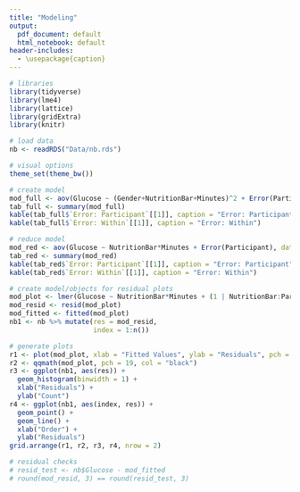 ```yaml
---
title: "Modeling"
output:
  pdf_document: default
  html_notebook: default
header-includes:
  - \usepackage{caption}
---
```


```r
# libraries
library(tidyverse)
library(lme4)
library(lattice)
library(gridExtra)
library(knitr)

# load data
nb <- readRDS("Data/nb.rds")

# visual options
theme_set(theme_bw())
```

\captionsetup[table]{labelformat = empty}

```r
# create model
mod_full <- aov(Glucose ~ (Gender+NutritionBar+Minutes)^2 + Error(Participant), data = nb)
tab_full <- summary(mod_full)
kable(tab_full$`Error: Participant`[[1]], caption = "Error: Participant")
kable(tab_full$`Error: Within`[[1]], caption = "Error: Within")
```

\newpage

\captionsetup[table]{labelformat = empty}

```r
# reduce model
mod_red <- aov(Glucose ~ NutritionBar*Minutes + Error(Participant), data = nb)
tab_red <- summary(mod_red)
kable(tab_red$`Error: Participant`[[1]], caption = "Error: Participant")
kable(tab_red$`Error: Within`[[1]], caption = "Error: Within")
```

```r
# create model/objects for residual plots
mod_plot <- lmer(Glucose ~ NutritionBar*Minutes + (1 | NutritionBar:Participant), data = nb)
mod_resid <- resid(mod_plot)
mod_fitted <- fitted(mod_plot)
nb1 <- nb %>% mutate(res = mod_resid,
                     index = 1:n())

# generate plots
r1 <- plot(mod_plot, xlab = "Fitted Values", ylab = "Residuals", pch = 19, col = "black")
r2 <- qqmath(mod_plot, pch = 19, col = "black")
r3 <- ggplot(nb1, aes(res)) +
  geom_histogram(binwidth = 1) +
  xlab("Residuals") +
  ylab("Count")
r4 <- ggplot(nb1, aes(index, res)) +
  geom_point() +
  geom_line() +
  xlab("Order") +
  ylab("Residuals")
grid.arrange(r1, r2, r3, r4, nrow = 2)

# residual checks
# resid_test <- nb$Glucose - mod_fitted
# round(mod_resid, 3) == round(resid_test, 3)
```


